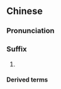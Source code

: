 ==Chinese==
{{zh-forms}}

===Pronunciation===
{{zh-pron
|m=hūhū
|cat=suf
}}

===Suffix===
{{zh-suf}}

# {{n-g|an expressive suffix for adjectives}}

====Derived terms====
{{zh-der|暈乎乎|濕乎乎|愣乎乎|肉乎乎|急乎乎|粘乎乎|傻乎乎|胖乎乎|臭乎乎|辣乎乎}}